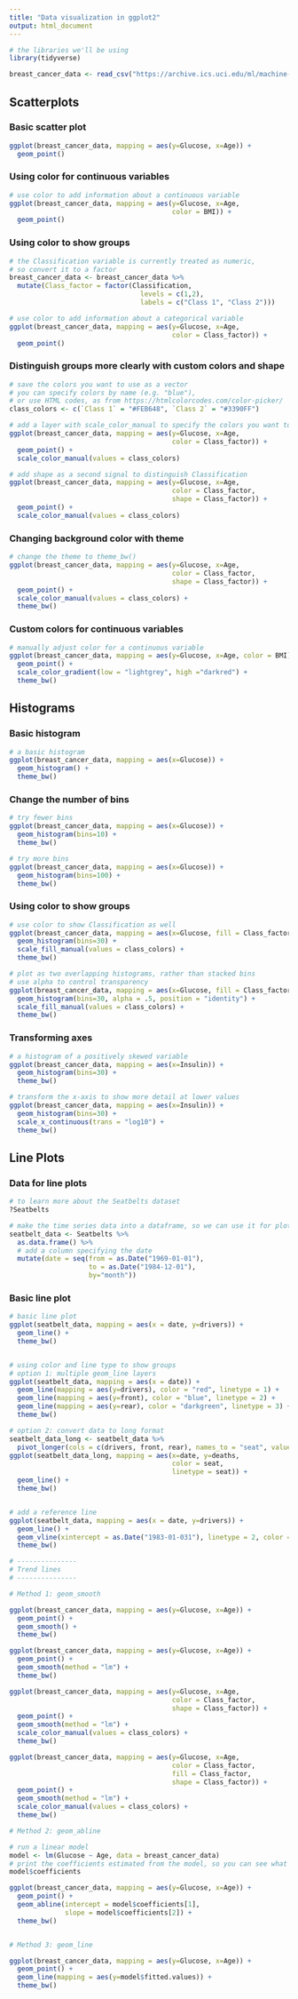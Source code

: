 ```yaml
---
title: "Data visualization in ggplot2"
output: html_document
---
```


```r
# the libraries we'll be using
library(tidyverse)

breast_cancer_data <- read_csv("https://archive.ics.uci.edu/ml/machine-learning-databases/00451/dataR2.csv")
```
  
## Scatterplots  

### Basic scatter plot
  
```r
ggplot(breast_cancer_data, mapping = aes(y=Glucose, x=Age)) +
  geom_point()

```

### Using color for continuous variables

```r
# use color to add information about a continuous variable
ggplot(breast_cancer_data, mapping = aes(y=Glucose, x=Age, 
                                         color = BMI)) +
  geom_point()
```

### Using color to show groups

```r
# the Classification variable is currently treated as numeric,
# so convert it to a factor
breast_cancer_data <- breast_cancer_data %>%
  mutate(Class_factor = factor(Classification,
                                 levels = c(1,2),
                                 labels = c("Class 1", "Class 2")))

# use color to add information about a categorical variable
ggplot(breast_cancer_data, mapping = aes(y=Glucose, x=Age, 
                                         color = Class_factor)) +
  geom_point()
```

### Distinguish groups more clearly with custom colors and shape

```r
# save the colors you want to use as a vector
# you can specify colors by name (e.g. "blue"),
# or use HTML codes, as from https://htmlcolorcodes.com/color-picker/
class_colors <- c(`Class 1` = "#FEB648", `Class 2` = "#3390FF")

# add a layer with scale_color_manual to specify the colors you want to use
ggplot(breast_cancer_data, mapping = aes(y=Glucose, x=Age, 
                                         color = Class_factor)) +
  geom_point() +
  scale_color_manual(values = class_colors)

# add shape as a second signal to distinguish Classification
ggplot(breast_cancer_data, mapping = aes(y=Glucose, x=Age, 
                                         color = Class_factor,
                                         shape = Class_factor)) +
  geom_point() +
  scale_color_manual(values = class_colors)
```

### Changing background color with theme

```r
# change the theme to theme_bw()
ggplot(breast_cancer_data, mapping = aes(y=Glucose, x=Age, 
                                         color = Class_factor,
                                         shape = Class_factor)) +
  geom_point() +
  scale_color_manual(values = class_colors) +
  theme_bw()
```

### Custom colors for continuous variables

```r
# manually adjust color for a continuous variable
ggplot(breast_cancer_data, mapping = aes(y=Glucose, x=Age, color = BMI)) +
  geom_point() +
  scale_color_gradient(low = "lightgrey", high ="darkred") +
  theme_bw()
```

## Histograms

### Basic histogram

```r
# a basic histogram
ggplot(breast_cancer_data, mapping = aes(x=Glucose)) +
  geom_histogram() +
  theme_bw()
```

### Change the number of bins

```r
# try fewer bins
ggplot(breast_cancer_data, mapping = aes(x=Glucose)) +
  geom_histogram(bins=10) +
  theme_bw()

# try more bins
ggplot(breast_cancer_data, mapping = aes(x=Glucose)) +
  geom_histogram(bins=100) +
  theme_bw()
```

### Using color to show groups

```r
# use color to show Classification as well
ggplot(breast_cancer_data, mapping = aes(x=Glucose, fill = Class_factor)) +
  geom_histogram(bins=30) +
  scale_fill_manual(values = class_colors) +
  theme_bw()

# plot as two overlapping histograms, rather than stacked bins
# use alpha to control transparency
ggplot(breast_cancer_data, mapping = aes(x=Glucose, fill = Class_factor)) +
  geom_histogram(bins=30, alpha = .5, position = "identity") +
  scale_fill_manual(values = class_colors) +
  theme_bw()
```

### Transforming axes

```r
# a histogram of a positively skewed variable
ggplot(breast_cancer_data, mapping = aes(x=Insulin)) +
  geom_histogram(bins=30) +
  theme_bw()

# transform the x-axis to show more detail at lower values
ggplot(breast_cancer_data, mapping = aes(x=Insulin)) +
  geom_histogram(bins=30) +
  scale_x_continuous(trans = "log10") +
  theme_bw()
```

## Line Plots

### Data for line plots

```r
# to learn more about the Seatbelts dataset
?Seatbelts

# make the time series data into a dataframe, so we can use it for plotting
seatbelt_data <- Seatbelts %>% 
  as.data.frame() %>%
  # add a column specifying the date
  mutate(date = seq(from = as.Date("1969-01-01"), 
                    to = as.Date("1984-12-01"), 
                    by="month"))
```

### Basic line plot

```r
# basic line plot
ggplot(seatbelt_data, mapping = aes(x = date, y=drivers)) + 
  geom_line() +
  theme_bw()


# using color and line type to show groups
# option 1: multiple geom_line layers
ggplot(seatbelt_data, mapping = aes(x = date)) + 
  geom_line(mapping = aes(y=drivers), color = "red", linetype = 1) +
  geom_line(mapping = aes(y=front), color = "blue", linetype = 2) +
  geom_line(mapping = aes(y=rear), color = "darkgreen", linetype = 3) +
  theme_bw()

# option 2: convert data to long format
seatbelt_data_long <- seatbelt_data %>% 
  pivot_longer(cols = c(drivers, front, rear), names_to = "seat", values_to = "deaths")
ggplot(seatbelt_data_long, mapping = aes(x=date, y=deaths, 
                                         color = seat, 
                                         linetype = seat)) + 
  geom_line() + 
  theme_bw()


# add a reference line
ggplot(seatbelt_data, mapping = aes(x = date, y=drivers)) + 
  geom_line() +
  geom_vline(xintercept = as.Date("1983-01-031"), linetype = 2, color = "red") + 
  theme_bw()

# ---------------
# Trend lines
# ---------------

# Method 1: geom_smooth

ggplot(breast_cancer_data, mapping = aes(y=Glucose, x=Age)) +
  geom_point() + 
  geom_smooth() + 
  theme_bw()

ggplot(breast_cancer_data, mapping = aes(y=Glucose, x=Age)) +
  geom_point() + 
  geom_smooth(method = "lm") + 
  theme_bw()

ggplot(breast_cancer_data, mapping = aes(y=Glucose, x=Age, 
                                         color = Class_factor,
                                         shape = Class_factor)) +
  geom_point() +
  geom_smooth(method = "lm") +
  scale_color_manual(values = class_colors) + 
  theme_bw()

ggplot(breast_cancer_data, mapping = aes(y=Glucose, x=Age, 
                                         color = Class_factor, 
                                         fill = Class_factor,
                                         shape = Class_factor)) +
  geom_point() +
  geom_smooth(method = "lm") +
  scale_color_manual(values = class_colors) + 
  theme_bw()

# Method 2: geom_abline

# run a linear model
model <- lm(Glucose ~ Age, data = breast_cancer_data)
# print the coefficients estimated from the model, so you can see what they are
model$coefficients

ggplot(breast_cancer_data, mapping = aes(y=Glucose, x=Age)) +
  geom_point() + 
  geom_abline(intercept = model$coefficients[1], 
              slope = model$coefficients[2]) + 
  theme_bw()


# Method 3: geom_line

ggplot(breast_cancer_data, mapping = aes(y=Glucose, x=Age)) +
  geom_point() + 
  geom_line(mapping = aes(y=model$fitted.values)) + 
  theme_bw()
```
